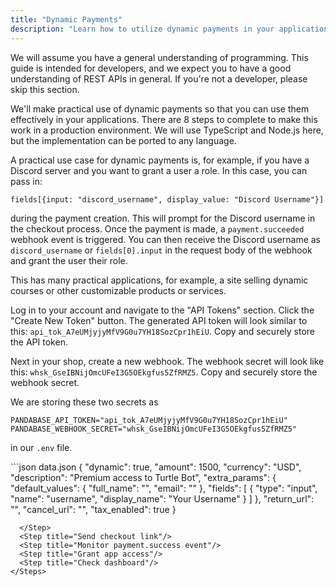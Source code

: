 ```yaml
---
title: "Dynamic Payments"
description: "Learn how to utilize dynamic payments in your application."
---
```


<Warning>
  We will assume you have a general understanding of programming. This guide is
  intended for developers, and we expect you to have a good understanding of
  REST APIs in general. If you're not a developer, please skip this section.
</Warning>

We'll make practical use of dynamic payments so that you can use them effectively in your applications. There are 8 steps to complete to make this work in a production environment. We will use TypeScript and Node.js here, but the implementation can be ported to any language.

A practical use case for dynamic payments is, for example, if you have a Discord server and you want to grant a user a role. In this case, you can pass in:

```
fields[{input: "discord_username", display_value: "Discord Username"}]
```

during the payment creation. This will prompt for the Discord username in the checkout process. Once the payment is made, a `payment.succeeded` webhook event is triggered. You can then receive the Discord username as `discord_username` or `fields[0].input` in the request body of the webhook and grant the user their role.

This has many practical applications, for example, a site selling dynamic courses or other customizable products or services.

<Steps>
<Step title="Grab the secrets">

Log in to your account and navigate to the "API Tokens" section. Click the "Create New Token" button. The generated API token will look similar to this: `api_tok_A7eUMjyjyMfV9G0u7YH18SozCpr1hEiU`. Copy and securely store the API token.

Next in your shop, create a new webhook. The webhook secret will look like this: `whsk_GseIBNijOmcUFeI3G5OEkgfus5ZfRMZ5`. Copy and securely store the webhook secret.

We are storing these two secrets as

```env .env
PANDABASE_API_TOKEN="api_tok_A7eUMjyjyMfV9G0u7YH18SozCpr1hEiU"
PANDABASE_WEBHOOK_SECRET="whsk_GseIBNijOmcUFeI3G5OEkgfus5ZfRMZ5"
```

in our `.env` file.

</Step>

<Step title="Prepare backend"/>
<Step title="Build webhook receiver"/>
  <Step title="Generate payment session">
  ```json data.json
{
	"dynamic": true,
	"amount": 1500,
	"currency": "USD",
	"description": "Premium access to Turtle Bot",
	"extra_params": {
		"default_values": {
			"full_name": "",
			"email": ""
		},
		"fields": [
			{
				"type": "input",
				"name": "username",
				"display_name": "Your Username"
			}
		]
	},
	"return_url": "",
	"cancel_url": "",
	"tax_enabled": true
}

```
  </Step>
  <Step title="Send checkout link"/>
  <Step title="Monitor payment.success event"/>
  <Step title="Grant app access"/>
  <Step title="Check dashboard"/>
</Steps>
```
